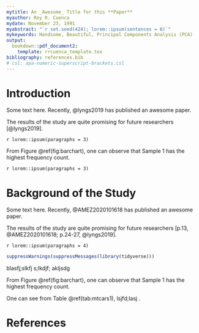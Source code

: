 ```yaml
---
mytitle: An _Awesome_ Title for this **Paper**
myauthor: Rey R. Cuenca
mydate: November 23, 1991
myabstract: "`r set.seed(424); lorem::ipsum(sentences = 6)`"
mykeywords: Handsome, Beautiful, Principal Components Analysis (PCA)
output:
  bookdown::pdf_document2:
    template: rrcuenca_template.tex
bibliography: references.bib
# csl: apa-numeric-superscript-brackets.csl
---
```


# Introduction

Some text here. Recently, @lyngs2019 has published an awesome paper. 

The results of the study are quite promising for future researchers [@lyngs2019].

\begin{center}
\captionof{figure}{A barchart from wikimedia commons hahd basf basdg asa sda sdsfa}\label{fig:barchart2}
```r
knitr::include_graphics("img/Adobe_Flex_ColumnChart.png")
```
\end{center}



`r lorem::ipsum(paragraphs = 3)`



\begin{center}
\captionof{figure}{A barchart from wikimedia commons hahd basf basdg asa sda sdsfa}\label{fig:barchart}
```r
knitr::include_graphics("img/Adobe_Flex_ColumnChart.png")
```
\end{center}

From Figure \@ref(fig:barchart), one can observe that Sample 1 has the highest frequency count.

`r lorem::ipsum(paragraphs = 3)`

# Background of the Study

Some text here. Recently, @AMEZ2020101618 has published an awesome paper. 

The results of the study are quite promising for future researchers [p.13, @AMEZ2020101618; p.24-27, @lyngs2019].


`r lorem::ipsum(paragraphs = 4)`

```r
suppressWarnings(suppressMessages(library(tidyverse)))
```

\begin{center}
\captionof{table}{A glimpse of mtcars data set}\label{tab:mtcars1}
```r
mtcars[1:5, 1:3] %>% 
  colMeans %>% 
  rbind %>% 
  `row.names<-`("Average") %>% 
  knitr::kable(format = 'latex', booktabs = TRUE)
```
\end{center}


\begin{center}
\captionof{table}{A glimpse of mtcars data set}\label{tab:mtcars2}
```r
mtcars[1:10, 1:3] %>% 
  knitr::kable(format = 'latex', booktabs = TRUE)
```
\end{center}

blasfj;slkfj s;lkdjf; akljsdg

From Figure \@ref(fig:barchart), one can observe that Sample 1 has the highest frequency count.

One can see from Table \@ref(tab:mtcars1), lsjfd;lasj .


# References

